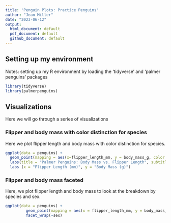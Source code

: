 ---
title: 'Penguin Plots: Practice Penguins'
author: "Jean Miller"
date: "2023-06-12"
output:
  html_document: default
  pdf_document: default
  github_document: default
---

## Setting up my environment
Notes: setting up my R environment by loading the 'tidyverse' and 'palmer penguins' packages

```{r loading packages}

library(tidyverse)
library(palmerpenguins)

```
## Visualizations

Here we will go through a series of visualizations

### Flipper and body mass with color distinction for species

Here we plot flipper length and body mass with color distinction for species.

```{r color distinction for species, message=FALSE, warning=FALSE}
ggplot(data = penguins) +
  geom_point(mapping = aes(x=flipper_length_mm, y = body_mass_g, color = species)) +
  labs(title = "Palmer Penguins: Body Mass vs. Flipper Length", subtitle = "Sample of Three Penguins") +
  labs (x = "Flipper Length (mm)", y = "Body Mass (g)")

```

### Flipper and body mass faceted

Here, we plot flipper length and body mass to look at the breakdown by species and sex.

```{r faceted visual, message=FALSE, warning=FALSE}
ggplot(data = penguins) +
         geom_point(mapping = aes(x = flipper_length_mm, y = body_mass_g, color = species, shape = species)) +
         facet_wrap(~sex)

```

